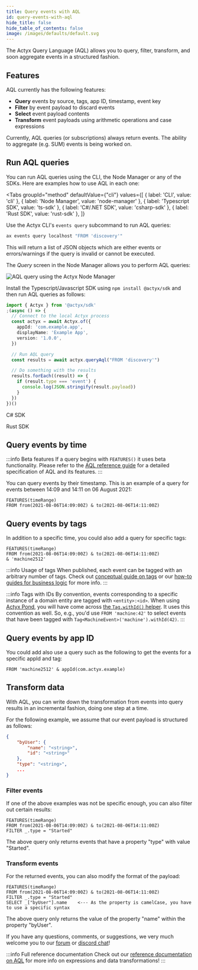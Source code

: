 ```yaml
---
title: Query events with AQL
id: query-events-with-aql
hide_title: false
hide_table_of_contents: false
image: /images/defaults/default.svg
---
```


The Actyx Query Language (AQL) allows you to query, filter, transform, and soon aggregate events in a structured fashion.

## Features

AQL currently has the following features:

- **Query** events by source, tags, app ID, timestamp, event key
- **Filter** by event payload to discard events
- **Select** event payload contents
- **Transform** event payloads using arithmetic operations and case expressions

Currently, AQL queries (or subscriptions) always return events. The ability to aggregate (e.g. SUM) events is being worked on.

## Run AQL queries


You can run AQL queries using the CLI, the Node Manager or any of the SDKs.
Here are examples how to use AQL in each one:

<Tabs
  groupId="method"
  defaultValue={"cli"}
  values={[
    { label: 'CLI', value: 'cli' },
    { label: 'Node Manager', value: 'node-manager' },
    { label: 'Typescript SDK', value: 'ts-sdk' },
    { label: 'C#/.NET SDK', value: 'csharp-sdk' },
    { label: 'Rust SDK', value: 'rust-sdk' },
  ]}
>

<TabItem value="cli">

Use the Actyx CLI's `events query` subcommand to run AQL queries:

```bash
ax events query localhost "FROM 'discovery'"
```

This will return a list of JSON objects which are either events or errors/warnings if the query is invalid or cannot be executed.

</TabItem>

<TabItem value="node-manager">

The _Query_ screen in the Node Manager allows you to perform AQL queries:

![AQL query using the Actyx Node Manager](/images/how-to/structured-queries/structured-queries-node-manager.png)

</TabItem>

<TabItem value="ts-sdk">

Install the Typescript/Javascript SDK using `npm install @actyx/sdk` and then run AQL queries as follows:

```ts
import { Actyx } from '@actyx/sdk'
;(async () => {
  // Connect to the local Actyx process
  const actyx = await Actyx.of({
    appId: 'com.example.app',
    displayName: 'Example App',
    version: '1.0.0',
  })

  // Run AQL query
  const results = await actyx.queryAql("FROM 'discovery'")

  // Do something with the results
  results.forEach((result) => {
    if (result.type === 'event') {
      console.log(JSON.stringify(result.payload))
    }
  })
})()
```

</TabItem>

<TabItem value="csharp-sdk">C# SDK</TabItem>

<TabItem value="rust-sdk">Rust SDK</TabItem>

</Tabs>

## Query events by time

:::info Beta features
If a query begins with `FEATURES()` it uses beta functionality. Please refer to the [AQL reference guide](../../reference/aql.mdx) for a detailed specification of AQL and its features.
:::

You can query events by their timestamp. This is an example of a query for events between 14:09 and 14:11 on 06 August 2021:

```text
FEATURES(timeRange)
FROM from(2021-08-06T14:09:00Z) & to(2021-08-06T14:11:00Z)
```

## Query events by tags

In addition to a specific time, you could also add a query for specific tags:

```text
FEATURES(timeRange)
FROM from(2021-08-06T14:09:00Z) & to(2021-08-06T14:11:00Z)
& 'machine2512'
```

:::info Usage of tags
When published, each event can be tagged with an arbitrary number of tags. Check out [conceptual guide on tags](../../conceptual/tags.mdx) or our [how-to guides for business logic](../overview.mdx#business-logic) for more info.
:::

:::info Tags with IDs
By convention, events corresponding to a specific instance of a domain entity are tagged with `<entity>:<id>`.
When using [Actyx Pond](../../how-to/business-logic/business-process.mdx), you will have come across [the `Tag.withId()` helper](../../reference/pond/interfaces/Tag#withid).
It uses this convention as well.
So, e.g., you'd use `FROM 'machine:42'` to select events that have been tagged with `Tag<MachineEvent>('machine').withId(42)`.
:::

## Query events by app ID

You could add also use a query such as the following to get the events for a specific appId and tag:

```text
FROM 'machine2512' & appId(com.actyx.example)
```

## Transform data

With AQL, you can write down the transformation from events into query results in an incremental fashion, doing one step at a time.

For the following example, we assume that our event payload is structured as follows:

```json
{
    "byUser": {
        "name": "<string>",
        "id": "<string>"
    },
    "type": "<string>",
    ...
}
```

### Filter events

If one of the above examples was not be specific enough, you can also filter out certain results:

```
FEATURES(timeRange)
FROM from(2021-08-06T14:09:00Z) & to(2021-08-06T14:11:00Z)
FILTER _.type = "Started"
```

The above query only returns events that have a property "type" with value "Started".

### Transform events

For the returned events, you can also modify the format of the payload:

```
FEATURES(timeRange)
FROM from(2021-08-06T14:09:00Z) & to(2021-08-06T14:11:00Z)
FILTER _.type = "Started"
SELECT _["byUser"].name    <--- As the property is camelCase, you have to use a specific syntax
```

The above query only returns the value of the property "name" within the property "byUser".

If you have any questions, comments, or suggestions, we very much welcome you to our [forum](https://community.actyx.com/) or [discord chat](https://discord.gg/262yJhc)!

:::info Full reference documentation
Check out our [reference documentation on AQL](../../reference/aql.mdx) for more info on expressions and data transformations!
:::
